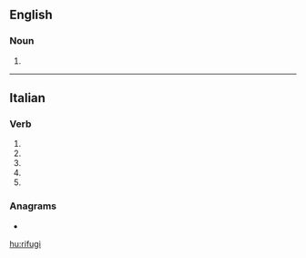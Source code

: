 {{also|rifuĝi}}
==English==

===Noun===
{{head|en|noun plural form}}

# {{plural of|rifugio|lang=en}}

----

==Italian==

===Verb===
{{head|it|verb form}}

# {{inflection of|rifugiare||2|s|pres|indc|lang=it}}
# {{inflection of|rifugiare||1|s|pres|subj|lang=it}}
# {{inflection of|rifugiare||2|s|pres|subj|lang=it}}
# {{inflection of|rifugiare||3|s|pres|subj|lang=it}}
# {{inflection of|rifugiare||3|s|impr|lang=it}}

===Anagrams===
* {{l|it|figuri}}

[[hu:rifugi]]